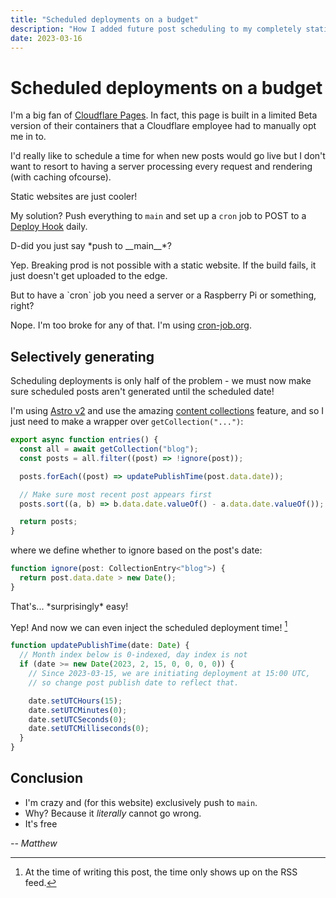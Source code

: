 ```yaml
---
title: "Scheduled deployments on a budget"
description: "How I added future post scheduling to my completely static website"
date: 2023-03-16
---
```



# Scheduled deployments on a budget

I'm a big fan of [Cloudflare Pages](https://pages.dev/).
In fact, this page is built in a limited Beta version of their containers that a Cloudflare
employee had to manually opt me in to.

I'd really like to schedule a time for when new posts would go live but I don't want to resort
to having a server processing every request and rendering (with caching ofcourse).

<Moomin which="muminek" side="right">
  Static websites are just cooler!
</Moomin>

My solution? Push everything to `main` and set up a `cron` job to POST to a [Deploy Hook](https://developers.cloudflare.com/pages/platform/deploy-hooks) daily.

<Moomin which="muminek" side="left">
  D-did you just say *push to __main__*?
</Moomin>

Yep. Breaking prod is not possible with a static website.
If the build fails, it just doesn't get uploaded to the edge.

<Moomin which="muminek" side="right">
  But to have a `cron` job you need a server or a Raspberry Pi or something, right?
</Moomin>

Nope. I'm too broke for any of that. I'm using [cron-job.org](https://cron-job.org/).

## Selectively generating

Scheduling deployments is only half of the problem - we must now make sure scheduled
posts aren't generated until the scheduled date!

I'm using [Astro v2](https://astro.build/) and use the amazing
[content collections](https://docs.astro.build/en/guides/content-collections/)
feature, and so I just need to make a wrapper over `getCollection("...")`:

```ts
export async function entries() {
  const all = await getCollection("blog");
  const posts = all.filter((post) => !ignore(post));

  posts.forEach((post) => updatePublishTime(post.data.date));

  // Make sure most recent post appears first
  posts.sort((a, b) => b.data.date.valueOf() - a.data.date.valueOf());

  return posts;
}
```

where we define whether to ignore based on the post's date:

```ts
function ignore(post: CollectionEntry<"blog">) {
  return post.data.date > new Date();
}
```

<Moomin which="muminek" side="left">
 That's... *surprisingly* easy!
</Moomin>

Yep! And now we can even inject the scheduled deployment time! [^1]
[^1]: At the time of writing this post, the time only shows up on the RSS feed.

```ts
function updatePublishTime(date: Date) {
  // Month index below is 0-indexed, day index is not
  if (date >= new Date(2023, 2, 15, 0, 0, 0, 0)) {
    // Since 2023-03-15, we are initiating deployment at 15:00 UTC,
    // so change post publish date to reflect that.

    date.setUTCHours(15);
    date.setUTCMinutes(0);
    date.setUTCSeconds(0);
    date.setUTCMilliseconds(0);
  }
}
```

## Conclusion

- I'm crazy and (for this website) exclusively push to `main`.
- Why? Because it *literally* cannot go wrong.
- It's free

*-- Matthew*
